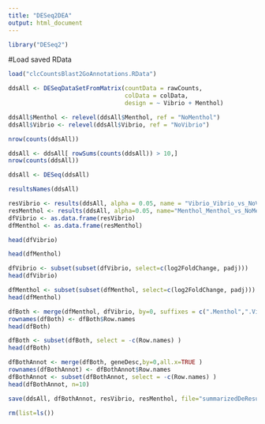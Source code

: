 ```yaml
---
title: "DESeq2DEA"
output: html_document
---
```


```r
library("DESeq2")
```

#Load saved RData
```r
load("clcCountsBlast2GoAnnotations.RData")
```

```r
ddsAll <- DESeqDataSetFromMatrix(countData = rawCounts,
                                 colData = colData,
                                 design = ~ Vibrio + Menthol)
```

```r
ddsAll$Menthol <- relevel(ddsAll$Menthol, ref = "NoMenthol")
ddsAll$Vibrio <- relevel(ddsAll$Vibrio, ref = "NoVibrio")
```

```r
nrow(counts(ddsAll))
```

```r
ddsAll <- ddsAll[ rowSums(counts(ddsAll)) > 10,]
nrow(counts(ddsAll))
```

```r
ddsAll <- DESeq(ddsAll)
```

```r
resultsNames(ddsAll)
```

```r
resVibrio <- results(ddsAll, alpha = 0.05, name = "Vibrio_Vibrio_vs_NoVibrio")
resMenthol <- results(ddsAll, alpha=0.05, name="Menthol_Menthol_vs_NoMenthol")
dfVibrio <- as.data.frame(resVibrio)
dfMenthol <- as.data.frame(resMenthol)
```

```r
head(dfVibrio)
```

```r
head(dfMenthol)
```

```r
dfVibrio <- subset(subset(dfVibrio, select=c(log2FoldChange, padj)))
head(dfVibrio)
```

```r
dfMenthol <- subset(subset(dfMenthol, select=c(log2FoldChange, padj)))
head(dfMenthol)
```

```r
dfBoth <- merge(dfMenthol, dfVibrio, by=0, suffixes = c(".Menthol",".Vibrio"))
rownames(dfBoth) <- dfBoth$Row.names
head(dfBoth)
```

```r
dfBoth <- subset(dfBoth, select = -c(Row.names) )
head(dfBoth)
```

```r
dfBothAnnot <- merge(dfBoth, geneDesc,by=0,all.x=TRUE )
rownames(dfBothAnnot) <- dfBothAnnot$Row.names
dfBothAnnot <- subset(dfBothAnnot, select = -c(Row.names) )
head(dfBothAnnot, n=10)
```

```r
save(ddsAll, dfBothAnnot, resVibrio, resMenthol, file="summarizedDeResults.RData")
```

```r
rm(list=ls())
```

